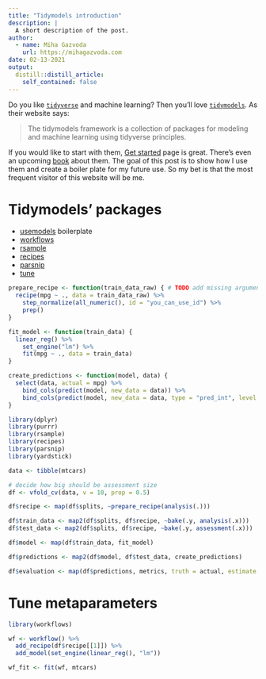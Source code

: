 ```yaml
---
title: "Tidymodels introduction"
description: |
  A short description of the post.
author:
  - name: Miha Gazvoda
    url: https://mihagazvoda.com
date: 02-13-2021
output:
  distill::distill_article:
    self_contained: false
---
```


Do you like [`tidyverse`](https://www.tidyverse.org/) and machine learning? Then you'll love [`tidymodels`](https://www.tidymodels.org/). As their website says: 

> The tidymodels framework is a collection of packages for modeling and machine learning using tidyverse principles.

If you would like to start with them, [Get started](https://www.tidymodels.org/start/) page is great. There's even an upcoming [book](https://www.tmwr.org/) about them. The goal of this post is to show how I use them and create a boiler plate for my future use. So my bet is that the most frequent visitor of this website will be me. 

# Tidymodels' packages
  * [usemodels](https://usemodels.tidymodels.org/) boilerplate
  * [workflows](https://workflows.tidymodels.org/)
  * [rsample]()
  * [recipes]()
  * [parsnip]()
  * [tune](https://tune.tidymodels.org/)

<!-- TODO check parameter tuning in device quality model -->

```r
prepare_recipe <- function(train_data_raw) { # TODO add missing argument for y instead of mpg
  recipe(mpg ~ ., data = train_data_raw) %>% 
    step_normalize(all_numeric(), id = "you_can_use_id") %>% 
    prep()
}

fit_model <- function(train_data) {
  linear_reg() %>% 
    set_engine("lm") %>% 
    fit(mpg ~ ., data = train_data)
}

create_predictions <- function(model, data) {
  select(data, actual = mpg) %>% 
    bind_cols(predict(model, new_data = data)) %>% 
    bind_cols(predict(model, new_data = data, type = "pred_int", level = 0.95))
}
```


```r
library(dplyr)
library(purrr)
library(rsample)
library(recipes)
library(parsnip)
library(yardstick)

data <- tibble(mtcars)

# decide how big should be assessment size
df <- vfold_cv(data, v = 10, prop = 0.5)

df$recipe <- map(df$splits, ~prepare_recipe(analysis(.)))

df$train_data <- map2(df$splits, df$recipe, ~bake(.y, analysis(.x)))
df$test_data <- map2(df$splits, df$recipe, ~bake(.y, assessment(.x)))

df$model <- map(df$train_data, fit_model)

df$predictions <- map2(df$model, df$test_data, create_predictions)

df$evaluation <- map(df$predictions, metrics, truth = actual, estimate = .pred)
```

# Tune metaparameters











```r
library(workflows)

wf <- workflow() %>% 
  add_recipe(df$recipe[[1]]) %>% 
  add_model(set_engine(linear_reg(), "lm"))

wf_fit <- fit(wf, mtcars)
```







